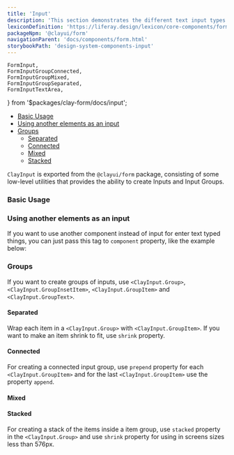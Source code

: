 ```yaml
---
title: 'Input'
description: 'This section demonstrates the different text input types.'
lexiconDefinition: 'https://liferay.design/lexicon/core-components/forms/text-input/'
packageNpm: '@clayui/form'
navigationParent: 'docs/components/form.html'
storybookPath: 'design-system-components-input'
---
```


	FormInput,
	FormInputGroupConnected,
	FormInputGroupMixed,
	FormInputGroupSeparated,
	FormInputTextArea,
} from '$packages/clay-form/docs/input';

<div class="nav-toc-absolute">
<div class="nav-toc">

-   [Basic Usage](#basic-usage)
-   [Using another elements as an input](#using-another-elements-as-an-input)
-   [Groups](#groups)
    -   [Separated](#separated)
    -   [Connected](#connected)
    -   [Mixed](#mixed)
    -   [Stacked](#stacked)

</div>
</div>

`ClayInput` is exported from the `@clayui/form` package, consisting of some low-level utilities that provides the ability to create Inputs and Input Groups.

### Basic Usage

<FormInput />

### Using another elements as an input

If you want to use another component instead of input for enter text typed things, you can just pass this tag to `component` property, like the example below:

<FormInputTextArea />

### Groups

If you want to create groups of inputs, use `<ClayInput.Group>`, `<ClayInput.GroupInsetItem>`, `<ClayInput.GroupItem>` and `<ClayInput.GroupText>`.

#### Separated

Wrap each item in a `<ClayInput.Group>` with `<ClayInput.GroupItem>`. If you want to make an item shrink to fit, use `shrink` property.

<FormInputGroupSeparated />

#### Connected

For creating a connected input group, use `prepend` property for each `<ClayInput.GroupItem>` and for the last `<ClayInput.GroupItem>` use the property `append`.

<FormInputGroupConnected />

#### Mixed

<FormInputGroupMixed />

#### Stacked

For creating a stack of the items inside a item group, use `stacked` property in the `<ClayInput.Group>` and use `shrink` property for using in screens sizes less than 576px.

